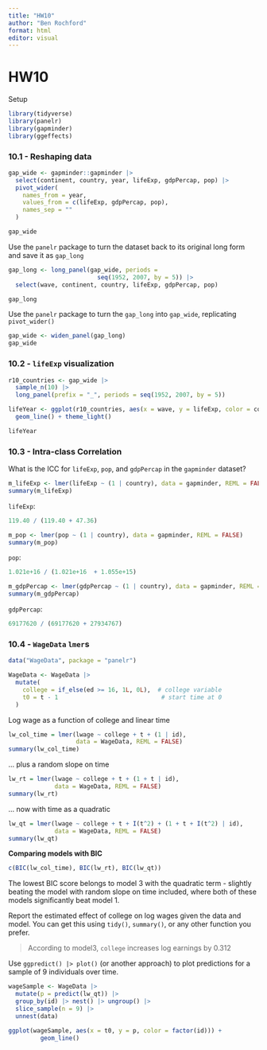 ```yaml
---
title: "HW10"
author: "Ben Rochford"
format: html
editor: visual
---
```


# HW10

Setup

```r
library(tidyverse)
library(panelr)
library(gapminder)
library(ggeffects)
```

### 10.1 - Reshaping data

```r
gap_wide <- gapminder::gapminder |> 
  select(continent, country, year, lifeExp, gdpPercap, pop) |> 
  pivot_wider(
    names_from = year, 
    values_from = c(lifeExp, gdpPercap, pop), 
    names_sep = ""
  )

gap_wide
```

Use the `panelr` package to turn the dataset back to its original long form and save it as `gap_long`

```r
gap_long <- long_panel(gap_wide, periods = 
                         seq(1952, 2007, by = 5)) |> 
  select(wave, continent, country, lifeExp, gdpPercap, pop)

gap_long
```

Use the `panelr` package to turn the `gap_long` into `gap_wide`, replicating `pivot_wider()`

```r
gap_wide <- widen_panel(gap_long)
gap_wide
```

### 10.2 - `lifeExp` visualization

```r
r10_countries <- gap_wide |> 
  sample_n(10) |> 
  long_panel(prefix = "_", periods = seq(1952, 2007, by = 5))

lifeYear <- ggplot(r10_countries, aes(x = wave, y = lifeExp, color = country)) +
  geom_line() + theme_light()

lifeYear
```

### 10.3 - Intra-class Correlation

What is the ICC for `lifeExp`, `pop`, and `gdpPercap` in the `gapminder` dataset?

```r
m_lifeExp <- lmer(lifeExp ~ (1 | country), data = gapminder, REML = FALSE)
summary(m_lifeExp)
```

`lifeExp`:

```r
119.40 / (119.40 + 47.36)
```

```r
m_pop <- lmer(pop ~ (1 | country), data = gapminder, REML = FALSE)
summary(m_pop)
```

`pop`:

```r
1.021e+16 / (1.021e+16  + 1.055e+15)
```

```r
m_gdpPercap <- lmer(gdpPercap ~ (1 | country), data = gapminder, REML = FALSE)
summary(m_gdpPercap)
```

`gdpPercap`:

```r
69177620 / (69177620 + 27934767)
```

### 10.4 - `WageData` `lmer`s

```r
data("WageData", package = "panelr")

WageData <- WageData |> 
  mutate(
    college = if_else(ed >= 16, 1L, 0L),  # college variable
    t0 = t - 1                             # start time at 0
  )
```

Log wage as a function of college and linear time

```r
lw_col_time = lmer(lwage ~ college + t + (1 | id), 
                   data = WageData, REML = FALSE)
summary(lw_col_time)
```

... plus a random slope on time

```r
lw_rt = lmer(lwage ~ college + t + (1 + t | id), 
             data = WageData, REML = FALSE)
summary(lw_rt)
```

... now with time as a quadratic

```r
lw_qt = lmer(lwage ~ college + t + I(t^2) + (1 + t + I(t^2) | id), 
             data = WageData, REML = FALSE)
summary(lw_qt)
```

**Comparing models with BIC**

```r
c(BIC(lw_col_time), BIC(lw_rt), BIC(lw_qt))
```

The lowest BIC score belongs to model 3 with the quadratic term - slightly beating the model with random slope on time included, where both of these models significantly beat model 1.

Report the estimated effect of college on log wages given the data and model. You can get this using `tidy()`, `summary()`, or any other function you prefer.

> According to model3, `college` increases log earnings by 0.312

Use `ggpredict() |> plot()` (or another approach) to plot predictions for a sample of 9 individuals over time.

```r
wageSample <- WageData |> 
  mutate(p = predict(lw_qt)) |> 
  group_by(id) |> nest() |> ungroup() |> 
  slice_sample(n = 9) |> 
  unnest(data)

ggplot(wageSample, aes(x = t0, y = p, color = factor(id))) +
         geom_line()
```
